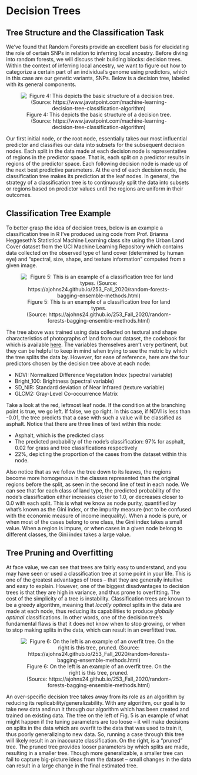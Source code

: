 # Decision Trees

## Tree Structure and the Classification Task
We’ve found that Random Forests provide an excellent basis for elucidating the role of certain SNPs in relation to inferring local ancestry. Before diving into random forests, we will discuss their building blocks: decision trees. Within the context of inferring local ancestry, we want to figure out how to categorize a certain part of an individual’s genome using predictors, which in this case are our genetic variants, SNPs. Below is a decision tree, labeled with its general components.

<center>

![Figure 4: This depicts the basic structure of a decision tree. (Source: https://www.javatpoint.com/machine-learning-decision-tree-classification-algorithm)](./figures/fig4.png)

</center>

Our first initial node, or the root node, essentially takes our most influential predictor and classifies our data into subsets for the subsequent decision nodes. Each split in the data made at each decision node is representative of regions in the predictor space. That is, each split on a predictor results in regions of the predictor space. Each following decision node is made up of the next best predictive parameters. At the end of each decision node, the classification tree makes its prediction at the leaf nodes. In general, the strategy of a classification tree is to continuously split the data into subsets or regions based on predictor values until the regions are uniform in their outcomes.

## Classification Tree Example

To better grasp the idea of decision trees, below is an example a classification tree in R I’ve produced using code from Prof. Brianna Heggeseth’s Statistical Machine Learning class site using the Urban Land Cover dataset from the UCI Machine Learning Repository which contains data collected on the observed type of land cover (determined by human eye) and “spectral, size, shape, and texture information” computed from a given image.


<center>

![Figure 5: This is an example of a classification tree for land types.  
(Source: https://ajohns24.github.io/253_Fall_2020/random-forests-bagging-ensemble-methods.html)](./figures/fig5.png)

</center>

The tree above was trained using data collected on textural and shape characteristics of photographs of land from our dataset, the codebook for which is available [here](https://archive.ics.uci.edu/ml/datasets/Urban+Land+Cover). The variables themselves aren’t very pertinent, but they can be helpful to keep in mind when trying to see the metric by which the tree splits the data by. However, for ease of reference, here are the four predictors chosen by the decision tree above at each node:

- NDVI: Normalized Difference Vegetation Index (spectral variable)
- Bright_100: Brightness (spectral variable)
- SD_NIR: Standard deviation of Near Infrared (texture variable)
- GLCM2: Gray-Level Co-occurrence Matrix

Take a look at the red, leftmost leaf node. If the condition at the branching point is true, we go left. If false, we go right. In this case, if NDVI is less than -0.01, the tree predicts that a case with such a value will be classified as asphalt. 
Notice that there are three lines of text within this node:

- Asphalt, which is the predicted class
- The predicted probability of the node’s classification: 97% for asphalt, 0.02 for grass and tree classifications respectively
- 22%, depicting the proportion of the cases from the dataset within this node.

Also notice that as we follow the tree down to its leaves, the regions become more homogenous in the classes represented than the original regions before the split, as seen in the second line of text in each node. We can see that for each class of land type, the predicted probability of the node’s classification either increases closer to 1.0, or decreases closer to 0.0 with each split. This is what we know as node purity, quantified by what’s known as the Gini index, or the impurity measure (not to be confused with the economic measure of income inequality). When a node is pure, or when most of the cases belong to one class, the Gini index takes a small value. When a region is impure, or when cases in a given node belong to different classes, the Gini index takes a large value.

## Tree Pruning and Overfitting

At face value, we can see that trees are fairly easy to understand, and you may have seen or used a classification tree at some point in your life. This is one of the greatest advantages of trees – that they are generally intuitive and easy to explain. However, one of the biggest disadvantages to decision trees is that they are high in variance, and thus prone to overfitting. The cost of the simplicity of a tree is instability. Classification trees are known to be a greedy algorithm, meaning that *locally optimal* splits in the data are made at each node, thus reducing its capabilities to produce *globally optimal* classifications. In other words, one of the decision tree’s fundamental flaws is that it does not know when to stop growing, or when to stop making splits in the data, which can result in an overfitted tree.

<center>

![Figure 6: On the left is an example of an overfit tree. On the right is this tree, pruned.  
(Source: https://ajohns24.github.io/253_Fall_2020/random-forests-bagging-ensemble-methods.html)](./figures/fig6.png)

</center>

An over-specific decision tree takes away from its role as an algorithm by reducing its replicability/generalizability. With any algorithm, our goal is to take new data and run it through our algorithm which has been created and trained on existing data. The tree on the left of Fig. 5 is an example of what might happen if the tuning parameters are too loose – it will make decisions on splits in the data which are overfit to the data that was used to train it, thus poorly generalizing to new data. So, running a case through this tree will likely result in an inaccurate classification. On the right, is a “pruned” tree. The pruned tree provides looser parameters by which splits are made, resulting in a smaller tree. Though more generalizable, a smaller tree can fail to capture big-picture ideas from the dataset – small changes in the data can result in a large change in the final estimated tree.




